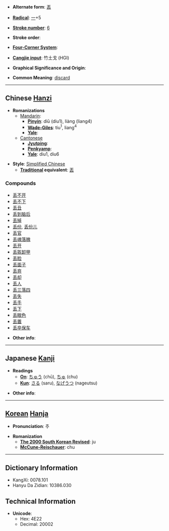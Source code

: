 * '''Alternate form''': [[丟]]

* '''[[Wiktionary:Chinese radical index| Radical]]''': [[Wiktionary:Chinese radical index 一|一]]+5

* '''[[Wiktionary:Chinese total strokes index|Stroke number]]''': [[Wiktionary:Chinese total strokes index 6|6]]

* '''Stroke order''': 

* '''[[Wiktionary:Chinese four corner index|Four-Corner System]]''': 

* '''[[Wiktionary:Chinese Cangjie index|Cangjie input]]''': 竹土戈 (HGI)

* '''Graphical Significance and Origin''': 

* '''Common Meaning''': [[discard]]

----

== Chinese [[Hanzi]] ==

* '''Romanizations'''
** [[Mandarin]]:
*** '''[[Pinyin]]''': diū (diu1), liàng (liang4)
*** '''[[Wade-Giles]]''': tiu<sup>1</sup>, liang<sup>4</sup>
*** '''[[Yale]]''': 
**[[Cantonese]]
***'''[[Jyutping]]''':
***'''[[Penkyamp]]''': 
***'''[[Yale]]''': diu1, diu6

* '''Style''': [[Simplified Chinese]] 
** '''[[Traditional Chinese|Traditional]] equivalent''': [[丟]]

===Compounds===
*[[丢不开]]
*[[丢不下]]
*[[丢丑]]
*[[丢到脑后]]
*[[丢掉]]
*[[丢份]], [[丢份儿]]
*[[丢官]]
*[[丢魂落魄]]
*[[丢开]]
*[[丢盔卸甲]]
*[[丢脸]]
*[[丢面子]]
*[[丢弃]]
*[[丢却]]
*[[丢人]]
*[[丢三落四]]
*[[丢失]]
*[[丢手]]
*[[丢下]]
*[[丢眼色]]
*[[丢置]]
*[[丢卒保车]]

* '''Other info''': 

----

== Japanese [[Kanji]] ==

* '''Readings'''
** '''[[On]]''': [[ちゅう]] (chū), [[ちゅ]] (chu)
** '''[[Kun]]''': [[さる]] (saru), [[なげうつ]] (nageutsu)

* '''Other info''':  

----

== [[Korean]] [[Hanja]] ==

* '''Pronunciation''': 주

* '''Romanization'''
** '''[[The 2000 South Korean Revised Romanization|The 2000 South Korean Revised]]''': ju
** '''[[McCune-Reischauer]]''': chu

----

== Dictionary Information ==

* KangXi: 0078.101
* Hanyu Da Zidian: 10386.030

== Technical Information ==

* '''Unicode''':
** Hex: 4E22
** Decimal: 20002